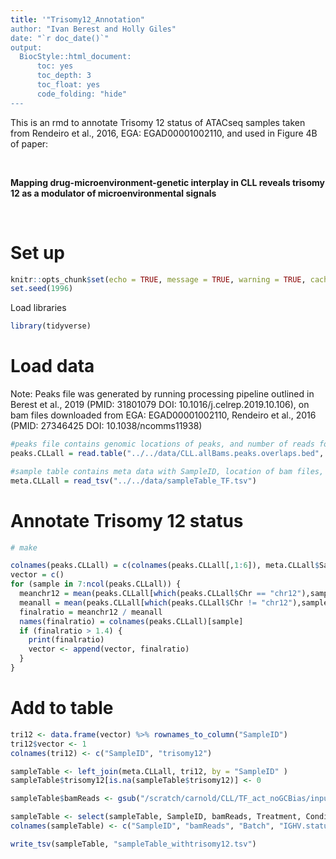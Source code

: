 ```yaml
---
title: '"Trisomy12_Annotation"
author: "Ivan Berest and Holly Giles"
date: "`r doc_date()`"
output:
  BiocStyle::html_document:
      toc: yes
      toc_depth: 3
      toc_float: yes
      code_folding: "hide" 
---
```


This is an rmd to annotate Trisomy 12 status of ATACseq samples taken from Rendeiro et al., 2016, EGA: EGAD00001002110, and used in Figure 4B of paper:


<br />

**Mapping drug-microenvironment-genetic interplay in CLL reveals trisomy 12 as a modulator of microenvironmental signals**

<br>


# Set up 
```r
knitr::opts_chunk$set(echo = TRUE, message = TRUE, warning = TRUE, cache = TRUE)
set.seed(1996)
```

Load libraries
```r

library(tidyverse)

```


# Load data
Note: Peaks file was generated by running processing pipeline outlined in Berest et al., 2019  (PMID: 31801079 DOI: 10.1016/j.celrep.2019.10.106), on  bam files downloaded from EGA: EGAD00001002110, Rendeiro et al., 2016 (PMID: 27346425  DOI: 10.1038/ncomms11938)

```r


#peaks file contains genomic locations of peaks, and number of reads for each sample, this can be generated as aboce
peaks.CLLall = read.table("../../data/CLL.allBams.peaks.overlaps.bed", header = T)

#sample table contains meta data with SampleID, location of bam files, location of Peak files, Treatment, IGHV status, Sex, this can be acquired along with the bam files 
meta.CLLall = read_tsv("../../data/sampleTable_TF.tsv")

```

# Annotate Trisomy 12 status
```r

# make 

colnames(peaks.CLLall) = c(colnames(peaks.CLLall[,1:6]), meta.CLLall$SampleID)
vector = c()
for (sample in 7:ncol(peaks.CLLall)) {
  meanchr12 = mean(peaks.CLLall[which(peaks.CLLall$Chr == "chr12"),sample])
  meanall = mean(peaks.CLLall[which(peaks.CLLall$Chr != "chr12"),sample])
  finalratio = meanchr12 / meanall
  names(finalratio) = colnames(peaks.CLLall)[sample]
  if (finalratio > 1.4) {
    print(finalratio)
    vector <- append(vector, finalratio)
  }
}

```

# Add to table 
```r
tri12 <- data.frame(vector) %>% rownames_to_column("SampleID")
tri12$vector <- 1
colnames(tri12) <- c("SampleID", "trisomy12")

sampleTable <- left_join(meta.CLLall, tri12, by = "SampleID" )
sampleTable$trisomy12[is.na(sampleTable$trisomy12)] <- 0

sampleTable$bamReads <- gsub("/scratch/carnold/CLL/TF_act_noGCBias/input/bam/", "", sampleTable$bamReads)

sampleTable <- select(sampleTable, SampleID, bamReads, Treatment, Condition, Gender, trisomy12)
colnames(sampleTable) <- c("SampleID", "bamReads", "Batch", "IGHV.status", "Gender", "trisomy12")

write_tsv(sampleTable, "sampleTable_withtrisomy12.tsv")


```